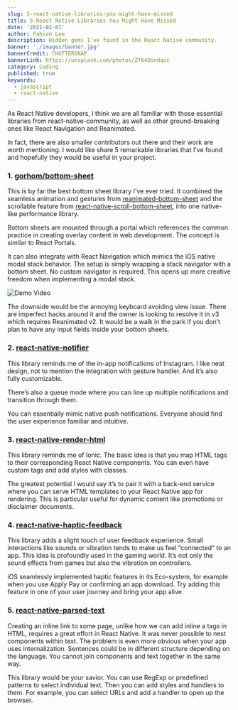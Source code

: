 ```yaml
---
slug: 5-react-native-libraries-you-might-have-missed
title: 5 React Native Libraries You Might Have Missed
date: '2021-02-01'
author: Fabian Lee
description: Hidden gems I've found in the React Native community.
banner: './images/banner.jpg'
bannerCredit: CHUTTERSNAP
bannerLink: https://unsplash.com/photos/Zf64Osndqvc
category: Coding
published: true
keywords:
  - javascript
  - react-native
---
```


As React Native developers, I think we are all familiar with those essential libraries from react-native-community, as well as other ground-breaking ones like React Navigation and Reanimated.

In fact, there are also smaller contributors out there and their work are worth mentioning. I would like share 5 remarkable libraries that I’ve found and hopefully they would be useful in your project.

### 1. [gorhom/bottom-sheet](https://github.com/gorhom/react-native-bottom-sheet)

This is by far the best bottom sheet library I’ve ever tried. It combined the seamless animation and gestures from [reanimated-bottom-sheet](https://github.com/osdnk/react-native-reanimated-bottom-sheet) and the scrollable feature from [react-native-scroll-bottom-sheet](https://github.com/rgommezz/react-native-scroll-bottom-sheet), into one native-like performance library.

Bottom sheets are mounted through a portal which references the common practice in creating overlay content in web development. The concept is similar to React Portals.

It can also integrate with React Navigation which mimics the iOS native modal stack behavior. The setup is simply wrapping a stack navigator with a bottom sheet. No custom navigator is required. This opens up more creative freedom when implementing a modal stack.

![Demo Video](./images/demo.gif)

The downside would be the annoying keyboard avoiding view issue. There are imperfect hacks around it and the owner is looking to resolve it in v3 which requires Reanimated v2. It would be a walk in the park if you don’t plan to have any input fields inside your bottom sheets.

### 2. [react-native-notifier](https://github.com/seniv/react-native-notifier)

This library reminds me of the in-app notifications of Instagram. I like neat design, not to mention the integration with gesture handler. And it’s also fully customizable.

There’s also a queue mode where you can line up multiple notifications and transition through them.

You can essentially mimic native push notifications. Everyone should find the user experience familiar and intuitive.

### 3. [react-native-render-html](https://github.com/meliorence/react-native-render-html)

This library reminds me of Ionic. The basic idea is that you map HTML tags to their corresponding React Native components. You can even have custom tags and add styles with classes.

The greatest potential I would say it’s to pair it with a back-end service where you can serve HTML templates to your React Native app for rendering. This is particular useful for dynamic content like promotions or disclaimer documents.

### 4. [react-native-haptic-feedback](https://github.com/junina-de/react-native-haptic-feedback)

This library adds a slight touch of user feedback experience. Small interactions like sounds or vibration tends to make us feel “connected” to an app. This idea is profoundly used in the gaming world. It’s not only the sound effects from games but also the vibration on controllers.

iOS seamlessly implemented haptic features in its Eco-system, for example when you use Apply Pay or confirming an app download. Try adding this feature in one of your user journey and bring your app alive.

### 5. [react-native-parsed-text](https://github.com/taskrabbit/react-native-parsed-text)

Creating an inline link to some page, unlike how we can add inline a tags in HTML, requires a great effort in React Native. It was never possible to nest components within text. The problem is even more obvious when your app uses internalization. Sentences could be in different structure depending on the language. You cannot join components and text together in the same way.

This library would be your savior. You can use RegExp or predefined patterns to select individual text. Then you can add styles and handlers to them. For example, you can select URLs and add a handler to open up the browser.